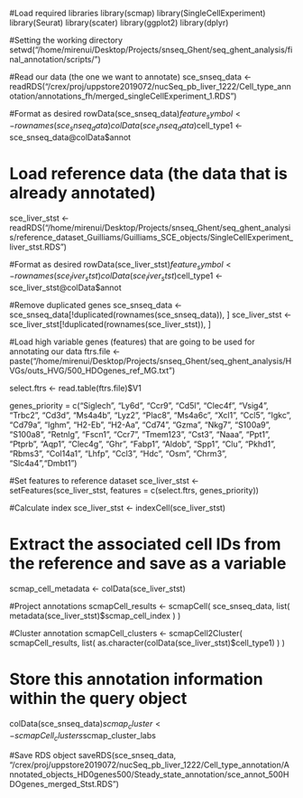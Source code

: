 #Load required libraries
library(scmap)
library(SingleCellExperiment)
library(Seurat)
library(scater)
library(ggplot2)
library(dplyr)

#Setting the working directory
setwd("/home/mirenui/Desktop/Projects/snseq_Ghent/seq_ghent_analysis/final_annotation/scripts/")

#Read our data (the one we want to annotate)
sce_snseq_data <- readRDS("/crex/proj/uppstore2019072/nucSeq_pb_liver_1222/Cell_type_annotation/annotations_fh/merged_singleCellExperiment_1.RDS")

#Format as desired
rowData(sce_snseq_data)$feature_symbol <- rownames(sce_snseq_data)
colData(sce_snseq_data)$cell_type1 <- sce_snseq_data@colData$annot

# Load reference data (the data that is already annotated)
sce_liver_stst <- readRDS("/home/mirenui/Desktop/Projects/snseq_Ghent/seq_ghent_analysis/reference_dataset_Guilliams/Guilliams_SCE_objects/SingleCellExperiment_liver_stst.RDS")

#Format as desired
rowData(sce_liver_stst)$feature_symbol <- rownames(sce_liver_stst)
colData(sce_liver_stst)$cell_type1 <- sce_liver_stst@colData$annot

#Remove duplicated genes
sce_snseq_data <- sce_snseq_data[!duplicated(rownames(sce_snseq_data)), ]
sce_liver_stst <- sce_liver_stst[!duplicated(rownames(sce_liver_stst)), ]

#Load high variable genes (features) that are going to be used for annotating our data
ftrs.file <- paste("/home/mirenui/Desktop/Projects/snseq_Ghent/seq_ghent_analysis/HVGs/outs_HVG/500_HDOgenes_ref_MG.txt")

select.ftrs <- read.table(ftrs.file)$V1

genes_priority = c("Siglech", "Ly6d", "Ccr9", "Cd5l", "Clec4f", "Vsig4",
                             "Trbc2", "Cd3d", "Ms4a4b", "Lyz2", "Plac8", "Ms4a6c", "Xcl1",
                             "Ccl5",  "Igkc", "Cd79a", "Ighm", "H2-Eb", "H2-Aa",
                             "Cd74", "Gzma", "Nkg7", "S100a9", "S100a8", "Retnlg",
                             "Fscn1", "Ccr7", "Tmem123", "Cst3", "Naaa", "Ppt1", "Ptprb",
                             "Aqp1", "Clec4g", "Ghr", "Fabp1", "Aldob", "Spp1", "Clu", "Pkhd1",
                             "Rbms3", "Col14a1", "Lhfp", "Ccl3", "Hdc", "Osm", "Chrm3", "Slc4a4","Dmbt1")

#Set features to reference dataset
sce_liver_stst <- setFeatures(sce_liver_stst, features = c(select.ftrs, genes_priority))

#Calculate index
sce_liver_stst <- indexCell(sce_liver_stst)

# Extract the associated cell IDs from the reference and save as a variable
scmap_cell_metadata <- colData(sce_liver_stst)

#Project annotations
scmapCell_results <- scmapCell(
  sce_snseq_data,
  list(
   metadata(sce_liver_stst)$scmap_cell_index
  )
)

#Cluster annotation
scmapCell_clusters <- scmapCell2Cluster(
  scmapCell_results,
  list(
    as.character(colData(sce_liver_stst)$cell_type1)
  )
)

# Store this annotation information within the query object
colData(sce_snseq_data)$scmap_cluster <- scmapCell_clusters$scmap_cluster_labs

#Save RDS object
saveRDS(sce_snseq_data, "/crex/proj/uppstore2019072/nucSeq_pb_liver_1222/Cell_type_annotation/Annotated_objects_HD0genes500/Steady_state_annotation/sce_annot_500HDOgenes_merged_Stst.RDS")
